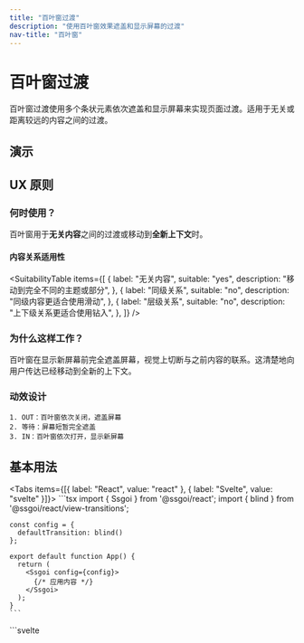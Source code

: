 ```yaml
---
title: "百叶窗过渡"
description: "使用百叶窗效果遮盖和显示屏幕的过渡"
nav-title: "百叶窗"
---
```


# 百叶窗过渡

百叶窗过渡使用多个条状元素依次遮盖和显示屏幕来实现页面过渡。适用于无关或距离较远的内容之间的过渡。

## 演示

<ViewTransitionDemo type="blind" />

## UX 原则

### 何时使用？

百叶窗用于**无关内容**之间的过渡或移动到**全新上下文**时。

#### 内容关系适用性

<SuitabilityTable
  items={[
    {
      label: "无关内容",
      suitable: "yes",
      description: "移动到完全不同的主题或部分",
    },
    {
      label: "同级关系",
      suitable: "no",
      description: "同级内容更适合使用滑动",
    },
    {
      label: "层级关系",
      suitable: "no",
      description: "上下级关系更适合使用钻入",
    },
  ]}
/>

### 为什么这样工作？

百叶窗在显示新屏幕前完全遮盖屏幕，视觉上切断与之前内容的联系。这清楚地向用户传达已经移动到全新的上下文。

### 动效设计

```
1. OUT：百叶窗依次关闭，遮盖屏幕
2. 等待：屏幕短暂完全遮盖
3. IN：百叶窗依次打开，显示新屏幕
```

## 基本用法

<Tabs items={[{ label: "React", value: "react" }, { label: "Svelte", value: "svelte" }]}>
  <TabPanel value="react">
    ```tsx
    import { Ssgoi } from '@ssgoi/react';
    import { blind } from '@ssgoi/react/view-transitions';

    const config = {
      defaultTransition: blind()
    };

    export default function App() {
      return (
        <Ssgoi config={config}>
          {/* 应用内容 */}
        </Ssgoi>
      );
    }
    ```

  </TabPanel>
  <TabPanel value="svelte">
    ```svelte
    <script>
      import { Ssgoi } from '@ssgoi/svelte';
      import { blind } from '@ssgoi/svelte/view-transitions';

      const config = {
        defaultTransition: blind()
      };
    </script>

    <Ssgoi {config}>
      <slot />
    </Ssgoi>
    ```

  </TabPanel>
</Tabs>

## 选项

```typescript
interface BlindOptions {
  // 弹簧配置
  inSpring?: SpringConfig; // IN 动画（默认：{ stiffness: 75, damping: 25 }）
  outSpring?: SpringConfig; // OUT 动画（默认：{ stiffness: 80, damping: 25 }）

  // 时间控制
  transitionDelay?: number; // OUT 和 IN 之间的延迟（默认：300ms）
  staggerDelay?: number; // 百叶窗之间的延迟（默认：100ms）

  // 视觉效果
  blindCount?: number; // 百叶窗数量（默认：10）
  direction?: "horizontal" | "vertical"; // 方向（默认：'horizontal'）
  blindColor?: string; // 颜色（默认：'#000000'）
}
```

### 自定义示例

```tsx
// 快速过渡
blind({
  staggerDelay: 20,
  transitionDelay: 100,
});

// 垂直百叶窗
blind({
  direction: "vertical",
  blindCount: 15,
});

// 平滑过渡
blind({
  outSpring: { stiffness: 60, damping: 20 },
  inSpring: { stiffness: 50, damping: 18 },
});

// 更改颜色
blind({
  blindColor: "#1a1a1a",
});
```

## 实际示例

### 主页到设置

```tsx
{
  from: '/home',
  to: '/settings',
  transition: blind()
}
```

### 类别之间移动

```tsx
{
  from: '/shop/*',
  to: '/blog/*',
  transition: blind({
    blindCount: 12,
    staggerDelay: 25
  })
}
```

### 登录后到仪表板

```tsx
{
  from: '/login',
  to: '/dashboard',
  transition: blind({
    transitionDelay: 500,
    blindColor: '#0f172a'
  })
}
```

## 与其他过渡的比较

- **vs 淡入淡出**：百叶窗提供更戏剧性和明确的分隔
- **vs 滑动**：百叶窗没有方向性，适合无关内容
- **vs 钻入**：百叶窗用于没有层级的水平移动

## 性能考虑

- 百叶窗动态创建并在动画后自动移除
- 使用 GPU 加速实现流畅动画
- 超过 20 个百叶窗可能会影响低端设备的性能